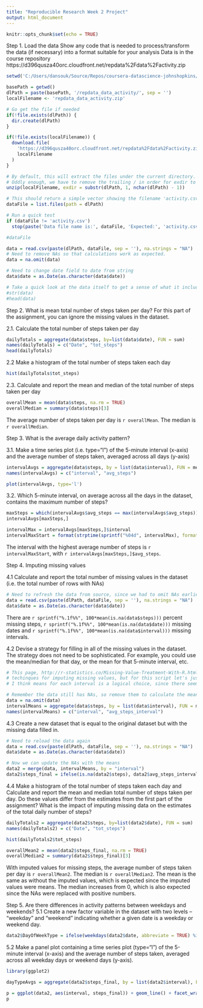 ---
title: "Reproducible Research Week 2 Project"
output: html_document
---

```{r setup, include=FALSE}
knitr::opts_chunk$set(echo = TRUE)
```

Step 1. Load the data
Show any code that is needed to process/transform the data (if necessary) into a format suitable for your analysis
Data is in the course repository https://d396qusza40orc.cloudfront.net/repdata%2Fdata%2Factivity.zip

```{r}
setwd('C:/Users/dansouk/Source/Repos/coursera-datascience-johnshopkins/05-ReproducibleResearch/02-CourseProject/')

basePath = getwd()
dlPath = paste(basePath, '/repdata_data_activity/', sep = '')
localFilename <- 'repdata_data_activity.zip'

# Go get the file if needed
if(!file.exists(dlPath)) {
  dir.create(dlPath)
}

if(!file.exists(localFilename)) {
  download.file(
    'https://d396qusza40orc.cloudfront.net/repdata%2Fdata%2Factivity.zip',
    localFilename
  )
}

# By default, this will extract the files under the current directory. Let's put them in their own subdirectory
# Oddly enough, we have to remove the trailing / in order for exdir to work properly
unzip(localFilename, exdir = substr(dlPath, 1, nchar(dlPath) - 1))

# This should return a simple vector showing the filename 'activity.csv'
dataFile = list.files(path = dlPath)

# Run a quick test
if (dataFile != 'activity.csv')
  stop(paste('Data file name is:', dataFile, 'Expected:', 'activity.csv'))

#dataFile
```


```{r}
data = read.csv(paste(dlPath, dataFile, sep = ''), na.strings = "NA")
# Need to remove NAs so that calculations work as expected.
data = na.omit(data)

# Need to change date field to date from string
data$date = as.Date(as.character(data$date))

# Take a quick look at the data itself to get a sense of what it includes:
#str(data)
#head(data)


```


Step 2. What is mean total number of steps taken per day? For this part of the assignment, you can ignore the missing values in the dataset.

2.1. Calculate the total number of steps taken per day
```{r}
dailyTotals = aggregate(data$steps, by=list(data$date), FUN = sum)
names(dailyTotals) = c("Date", "tot_steps")
head(dailyTotals)
```

2.2 Make a histogram of the total number of steps taken each day
```{r}
hist(dailyTotals$tot_steps)

```
  
2.3. Calculate and report the mean and median of the total number of steps taken per day
```{r}
overallMean = mean(data$steps, na.rm = TRUE)
overallMedian = summary(data$steps)[3]

```

The average number of steps taken per day is `r overallMean`. The median is `r overallMedian`.

Step 3. What is the average daily activity pattern?

3.1. Make a time series plot (i.e. \color{red}{\verb|type = "l"|}type="l") of the 5-minute interval (x-axis) and the average number of steps taken, 
averaged across all days (y-axis)

```{r}
intervalAvgs = aggregate(data$steps, by = list(data$interval), FUN = mean)
names(intervalAvgs) = c("interval", "avg_steps")

plot(intervalAvgs, type='l')

```


3.2. Which 5-minute interval, on average across all the days in the dataset, contains the maximum number of steps?

```{r}

maxSteps = which(intervalAvgs$avg_steps == max(intervalAvgs$avg_steps))
intervalAvgs[maxSteps,]

intervalMax = intervalAvgs[maxSteps,]$interval
intervalMaxStart = format(strptime(sprintf("%04d", intervalMax), format="%H%M"), format = "%H:%M")

```


The interval with the highest average number of steps is `r intervalMaxStart`, with `r intervalAvgs[maxSteps,]$avg_steps`.

Step 4. Imputing missing values

4.1 Calculate and report the total number of missing values in the dataset (i.e. the total number of rows with NAs)

```{r}
# Need to refresh the data from source, since we had to omit NAs earlier.
data = read.csv(paste(dlPath, dataFile, sep = ''), na.strings = "NA")
data$date = as.Date(as.character(data$date))
```

There are `r sprintf("%.1f%%", 100*mean(is.na(data$steps)))` percent missing steps, `r sprintf("%.1f%%", 100*mean(is.na(data$date)))` missing dates and `r sprintf("%.1f%%", 100*mean(is.na(data$interval)))` missing intervals.
  
4.2 Devise a strategy for filling in all of the missing values in the dataset. The strategy does not need to be sophisticated. For example, you could use the mean/median for that day, or the mean for that 5-minute interval, etc.

```{r}
# This page, http://r-statistics.co/Missing-Value-Treatment-With-R.html, has some interesting and advanced
# techinques for imputing missing values, but for this script let's just stick with something really basic.
# I think means for each interval is a logical choice, since there seems to be so much variation by day.

# Remember the data still has NAs, so remove them to calculate the means
data = na.omit(data)
intervalMeans = aggregate(data$steps, by = list(data$interval), FUN = mean)
names(intervalMeans) = c("interval", "avg_steps_interval")

```
  
4.3 Create a new dataset that is equal to the original dataset but with the missing data filled in.
```{r}
# Need to reload the data again
data = read.csv(paste(dlPath, dataFile, sep = ''), na.strings = "NA")
data$date = as.Date(as.character(data$date))

# Now we can update the NAs with the means
data2 = merge(data, intervalMeans, by = "interval")
data2$steps_final = ifelse(is.na(data2$steps), data2$avg_steps_interval, data2$steps)

```
  
4.4 Make a histogram of the total number of steps taken each day and Calculate and report the mean and median total number of steps taken per day. Do these values differ from the estimates from the first part of the assignment? What is the impact of imputing missing data on the estimates of the total daily number of steps?

```{r}
dailyTotals2 = aggregate(data2$steps, by=list(data2$date), FUN = sum)
names(dailyTotals2) = c("Date", "tot_steps")

hist(dailyTotals2$tot_steps)

overallMean2 = mean(data2$steps_final, na.rm = TRUE)
overallMedian2 = summary(data2$steps_final)[3]

```

With imputed values for missing steps, the average number of steps taken per day is `r overallMean2`. The median is `r overallMedian2`. The mean is the same as without the imputed values, which is expected since the imputed values were means. The median increases from 0, which is also expected since the NAs were replaced with positive numbers.
  
Step 5. Are there differences in activity patterns between weekdays and weekends?
5.1 Create a new factor variable in the dataset with two levels – “weekday” and “weekend” indicating whether a given date is a weekday or weekend day.
```{r}
data2$DayOfWeekType = ifelse(weekdays(data2$date, abbreviate = TRUE) %in% c("Sat","Sun"), "weekend", "weekday")
```
  
5.2 Make a panel plot containing a time series plot (type="l") of the 5-minute interval (x-axis) and the average number of steps taken, averaged across all weekday days or weekend days (y-axis).
```{r}
library(ggplot2)

dayTypeAvgs = aggregate(data2$steps_final, by = list(data2$interval), FUN = mean)

p = ggplot(data2, aes(interval, steps_final)) + geom_line() + facet_wrap(~ DayOfWeekType, scales = 'fixed')
p

```

